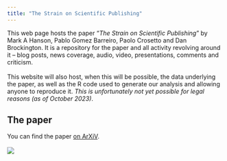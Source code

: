 ```yaml
---
title: "The Strain on Scientific Publishing"
---
```


This web page hosts the paper "*The Strain on Scientific Publishing*" by Mark A Hanson, Pablo Gomez Barreiro, Paolo Crosetto and Dan Brockington. It is a repository for the paper and all activity revolving around it -- blog posts, news coverage, audio, video, presentations, comments and criticism.\
\
This website will also host, when this will be possible, the data underlying the paper, as well as the R code used to generate our analysis and allowing anyone to reproduce it. *This is unfortunately not yet possible for legal reasons (as of October 2023)*.

## The paper

You can find the paper [on ArXiV](https://arxiv.org/abs/2309.15884). \
\
![](images/abstract.jpeg)
